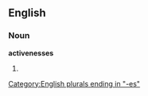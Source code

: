 ==English==

===Noun===
'''activenesses'''

# {{plural of|[[activeness]]}}

[[Category:English plurals ending in "-es"]]